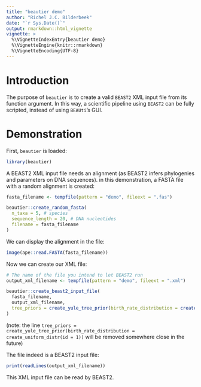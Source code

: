 ```yaml
---
title: "beautier demo"
author: "Richel J.C. Bilderbeek"
date: "`r Sys.Date()`"
output: rmarkdown::html_vignette
vignette: >
  %\VignetteIndexEntry{beautier demo}
  %\VignetteEngine{knitr::rmarkdown}
  %\VignetteEncoding{UTF-8}
---
```


# Introduction

The purpose of `beautier` is to create a valid `BEAST2` XML input file
from its function argument. In this way, a scientific pipeline using 
`BEAST2` can be fully scripted, instead of using `BEAUti`'s GUI.

# Demonstration

First, `beautier` is loaded:

```r
library(beautier)
```

A BEAST2 XML input file needs an alignment (as BEAST2 infers
phylogenies and parameters on DNA sequences). in this demonstration,
a FASTA file with a random alignment is created:

```r
fasta_filename <- tempfile(pattern = "demo", fileext = ".fas")

beautier::create_random_fasta(
  n_taxa = 5, # species
  sequence_length = 20, # DNA nucleotides
  filename = fasta_filename
)
```

We can display the alignment in the file:


```r
image(ape::read.FASTA(fasta_filename))
```

Now we can create our XML file:

```r
# The name of the file you intend to let BEAST2 run
output_xml_filename <- tempfile(pattern = "demo", fileext = ".xml")

beautier::create_beast2_input_file(
  fasta_filename,
  output_xml_filename,
  tree_priors = create_yule_tree_prior(birth_rate_distribution = create_uniform_distr(id = 1))
)
```

(note: the line `tree_priors = create_yule_tree_prior(birth_rate_distribution = create_uniform_distr(id = 1))` will be removed somewhere close in the future)

The file indeed is a BEAST2 input file:

```r
print(readLines(output_xml_filename))
```

This XML input file can be read by BEAST2.
